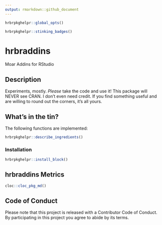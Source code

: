 ```yaml
---
output: rmarkdown::github_document
---
```

```r
hrbrpkghelpr::global_opts()
```

```r
hrbrpkghelpr::stinking_badges()
```

# hrbraddins

Moar Addins for RStudio

## Description

Experiments, mostly. *Please* take the code and use it! This package will NEVER see CRAN. I don't even need credit. If you find something useful and are willing to round out the corners, it's all yours.

## What's in the tin?

The following functions are implemented:

```r
hrbrpkghelpr::describe_ingredients()
```

### Installation

```r
hrbrpkghelpr::install_block()
```

## hrbraddins Metrics

```r
cloc::cloc_pkg_md()
```

## Code of Conduct

Please note that this project is released with a Contributor Code of Conduct.
By participating in this project you agree to abide by its terms.

